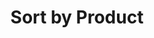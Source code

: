 ---
title: Sort by Product
description: 'Welcome to the Reaction Tutorial Catalog. Here you search through Reactions to find your desired reaction.'
icon: book-open
---